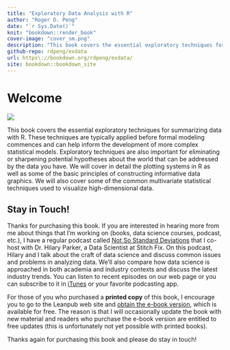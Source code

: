 ```yaml
---
title: "Exploratory Data Analysis with R"
author: "Roger D. Peng"
date: "`r Sys.Date()`"
knit: "bookdown::render_book"
cover-image: "cover_sm.png"
description: "This book covers the essential exploratory techniques for summarizing data with R. These techniques are typically applied before formal modeling commences and can help inform the development of more complex statistical models. Exploratory techniques are also important for eliminating or sharpening potential hypotheses about the world that can be addressed by the data you have. We will cover in detail the plotting systems in R as well as some of the basic principles of constructing informative data graphics. We will also cover some of the common multivariate statistical techniques used to visualize high-dimensional data."
github-repo: rdpeng/exdata
url: https\://bookdown.org/rdpeng/exdata/
site: bookdown::bookdown_site
---
```


# Welcome {-}

![](cover_sm.png)

This book covers the essential exploratory techniques for summarizing data with R. These techniques are typically applied before formal modeling commences and can help inform the development of more complex statistical models. Exploratory techniques are also important for eliminating or sharpening potential hypotheses about the world that can be addressed by the data you have. We will cover in detail the plotting systems in R as well as some of the basic principles of constructing informative data graphics. We will also cover some of the common multivariate statistical techniques used to visualize high-dimensional data.


## Stay in Touch! {-}

Thanks for purchasing this book. If you are interested in
hearing more from me about things that I'm working on (books, data
science courses, podcast, etc.), I have a regular podcast called [Not So Standard Deviations](http://nssdeviations.com) that I co-host with Dr. Hilary Parker, a Data Scientist at Stitch Fix. On this podcast, Hilary and I talk about the craft of data science and discuss common issues and problems in analyzing data. We'll also compare how data science is approached in both academia and industry contexts and discuss the latest industry trends.  You can listen to recent episodes on our web page or you can subscribe to it in [iTunes](https://itunes.apple.com/us/podcast/not-so-standard-deviations/id1040614570) or your favorite podcasting app.

For those of you who purchased a **printed copy** of this book, I encourage you to go to the Leanpub web site and [obtain the e-book version](https://leanpub.com/exdata), which is available for free. The reason is that I will occasionally update the book with new material and readers who purchase the e-book version are entitled to free updates (this is unfortunately not yet possible with printed books).

Thanks again for purchasing this book and please do stay in touch!
